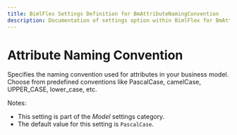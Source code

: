 ---
title: BimlFlex Settings Definition for BmAttributeNamingConvention
description: Documentation of settings option within BimlFlex for BmAttributeNamingConvention
---
<head>
  <meta name="varigenceProduct" content="BimlFlex"></meta>
  <meta name="varigenceArticleType" content="Reference"></meta>
</head>


# Attribute Naming Convention

Specifies the naming convention used for attributes in your business model. Choose from predefined conventions like PascalCase, camelCase, UPPER_CASE, lower_case, etc.

Notes:

* This setting is part of the *Model* settings category.
* The default value for this setting is `PascalCase`.
